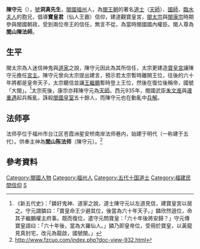 {{refimprove|time=2014-06-19T08:38:17+00:00}}
'''陳守元'''（{{bd|？||935年|catIdx=C}}），[[號|號]]'''洞真先生'''，[[閩國|閩國]][[福州|福州]]人，為[[閩國|閩王朝]]的著名[[道士|道士]]（[[天師|天師]]）、[[國師|國師]]，[[臨水夫人|臨水夫人]]的胞兄，倡導'''寶皇君'''（仙人王霸）信仰，建道觀寶皇宮，[[閩太宗|閩太宗]]與[[閩康宗|閩康宗]]時期參與閩國朝政，受到兩位帝王的信任，無言不從，為當時閩國國內權臣。閩人尊為'''閭山陳法師'''。

== 生平 ==
閩太宗為人迷信神鬼與[[道家|道家]]之說，陳守元因此為其所信任，太宗更建造[[寶皇宮|寶皇宮]]讓陳守元擔任[[宮主_(道教)|宮主]]。陳守元曾向太宗提出建言，預示若太宗暫時離開王位，往後的六十年將都是皇帝天子，太宗聽信並讓[[王繼鵬|王繼鵬]]暫時登上王位，然後在復位後稱帝，國號「大閩」。<ref>《新五代史》：「鏻好鬼神、道家之說，道士陳守元以左道見信，建寶皇宮以居之。守元謂鏻曰：「寶皇命王少避其位，後當為六十年天子。」鏻欣然遜位，命其子繼鵬權主府事。既而復位，遣守元問寶皇：「六十年後將安歸？」守元傳寶皇語曰：「六十年後，當為大羅仙人。」鏻乃即皇帝位，受冊於寶皇，以黃龍見真封宅，改元為龍啟，國號閩。」</ref>太宗死後，康宗亦拜陳守元為[[天師|天師]]。西元935年，閩國武臣[[朱文進|朱文進]]與[[連重遇|連重遇]]起兵叛亂，誅殺[[閩國皇室列表|閩國皇室]]五十餘人，而陳守元也在動亂中[[兵解|兵解]]。

== 法师亭 ==
法师亭位于福州市台江区苍霞洲星安桥南岸法师巷内，始建于明代（一称建于五代）。供奉主神為'''閭山陈法师'''（陳守元）。<ref>http://www.fzcuo.com/index.php?doc-view-932.html</ref>

==參考資料==
{{reflist}}
{{閩國}}

{{DEFAULTSORT:C}}
[[Category:閩國人物|Category:閩國人物]]
[[Category:福州人|Category:福州人]]
[[Category:五代十国道士|Category:五代十国道士]]
[[Category:福建民間信仰|Category:福建民間信仰]]
[[Category:陳姓|S]]